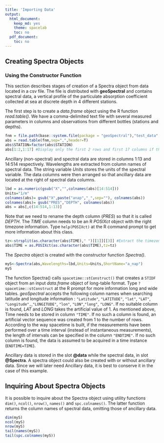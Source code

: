 ```yaml
---
title: 'Importing Data'
output:
  html_document:
    keep_md: yes
    theme: spacelab
    toc: no
  pdf_document:
    toc: no
---
```


## Creating Spectra Objects
### Using the Constructor Function
This section describes stages of creation of a Spectra object from data located in a csv file. The file is distributed with **geoSpectral** and contains spectral data, a vertical profile of the particulate absorption coefficient collected at sea at discrete depth in 4 different stations. 

The first step is to create a *data.frame* object using the R function *read.table()*. We have a comma-delimited text file with several measured parameters in columns and observations from different bottles (stations and depths). 

```r
fnm = file.path(base::system.file(package = "geoSpectral"),"test_data","particulate_absorption.csv.gz")
abs = read.table(fnm,sep=",",header=T)
abs$STATION=factor(abs$STATION)
abs[1:2,1:17] #Display only the first 2 rows and first 17 columns if the data frame
```
   
Ancillary (non-spectral) and spectral data are stored in columns 1:13 and 14:514 respectively. Wavelengths are extracted from column names of spectral data. The string variable *Units* stores the units of the spectral variable. The data columns were then arranged so that ancillary data are located at the right of spectral data columns. 

```r
lbd = as.numeric(gsub("X","",colnames(abs)[14:514]))
Units="1/m"
colnames(abs)= gsub("X",paste("anap","_",sep=""), colnames(abs))
colnames(abs)= gsub("PRES","DEPTH", colnames(abs))
abs = abs[,c(14:514,1:13)]
```

Note that we need to rename the depth column (*PRES*) so that it is called *DEPTH*. The *TIME* column needs to be an R *POSIXct* object with the right timezone information. Type `help(POSIXct)` at the R command prompt to get more information about this class.

```r
tz<-strsplit(as.character(abs$TIME)," ")[[1]][[3]] #Extract the timezone
abs$TIME = as.POSIXct(as.character(abs$TIME),tz=tz)
```

The *Spectra* object is created with the constructor function *Spectra()*.
```r
myS<-Spectra(abs,Wavelengths=lbd,Units=Units,ShortName="a_nap")
myS
```
The function Spectra() calls `spacetime::stConstruct()` that creates a `STIDF` object from an input *data.frame* object of long-table format. Type `?spacetime::stConstruct` at the R prompt for more information long and wide tables. *geoSpectral* accepts the following column names when searching latitude and longitude information : `"Latitude"`, `"LATITUDE"`, `"lat"`, `"LAT"`, `"Longitude",`,`"LONGITUDE"`, `"lon"`, `"LON"`,`"long"`, `"LONG"`. If no suitable column is found, *LAT* and *LONG* takes the artificial value of 1. As mentioned above, Time needs to be stored in column `"TIME"`. If no such a column is found, an artificial vector sequence was created from 1 to the number of rows.  According to the way spacetime is built,  if the measurements have been performed over a time interval (instead of instantaneous measurements), the length of intervals can be specified in the column `"ENDTIME"`. If no such column is found, the data is assumed to be acquired in a time instance (`ENDTIME=TIME`).

Ancillary data is stored in the slot **\@data** while the spectral data, in slot **\@Spectra**. A spectra object could also be created with or without ancillary data. Since we will later need Ancillary data, it is best to conserve it in the case of this example. 

## Inquiring About Spectra Objects
It is possible to inquire about the Spectra object using utility functions `dim()`, `ncol()`, `nrow()`, `names()` and `spc.colnames()`. The latter function returns the column names of spectral data, omitting those of ancillary data.
```r
dim(myS) 
ncol(myS) 
nrow(myS) 
tail(names(myS))
tail(spc.colnames(myS))
```
